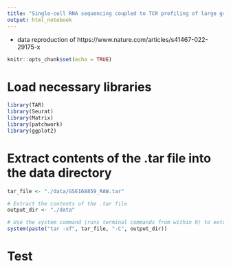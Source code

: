 ```yaml
---
title: "Single-cell RNA sequencing coupled to TCR profiling of large granular lymphocyte leukemia T cells"
output: html_notebook
---
```


 - data reproduction of https://www.nature.com/articles/s41467-022-29175-x

```r
knitr::opts_chunk$set(echo = TRUE)
```

# Load necessary libraries

```r

library(TAR)
library(Seurat)
library(Matrix)
library(patchwork)
library(ggplot2)

```
# Extract contents of the .tar file into the data directory

```r

tar_file <- "./data/GSE168859_RAW.tar"

# Extract the contents of the .tar file
output_dir <- "./data"

# Use the system command (runs terminal commands from within R) to extract the files, -C specifies directory
system(paste("tar -xf", tar_file, "-C", output_dir))

```
# Test

```r



```